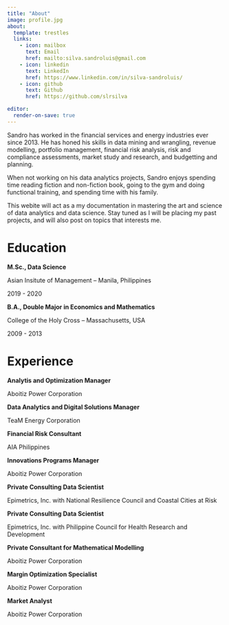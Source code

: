 ```yaml
---
title: "About"
image: profile.jpg
about:
  template: trestles
  links:
    - icon: mailbox
      text: Email
      href: mailto:silva.sandroluis@gmail.com
    - icon: linkedin
      text: LinkedIn
      href: https://www.linkedin.com/in/silva-sandroluis/
    - icon: github
      text: Github
      href: https://github.com/slrsilva  

editor: 
  render-on-save: true
---
```


:::{#hero-heading}

<p class='aboutme'>Sandro has worked in the financial services and energy industries ever since 2013. He has honed his skills in data mining and wrangling, revenue modelling, portfolio management, financial risk analysis, risk and compliance assessments, market study and research, and budgetting and planning.</p>

<p class='aboutme'>When not working on his data analytics projects, Sandro enjoys spending time reading fiction and non-fiction book, going to the gym and doing functional training, and spending time with his family.</p>

<p class='aboutme'>
This webite will act as a my documentation in mastering the art and science of data analytics and data science. Stay tuned as I will be placing my past projects, and will also post on topics that interests me. </p>

# Education

<strong> M.Sc., Data Science </strong><br>
<p class='institute'>Asian Insitute of Management -- Manila, Philippines</p>
<p class='year'>2019 - 2020</p>


<strong> B.A., Double Major in Economics and Mathematics </strong><br>
<p class='institute'>College of the Holy Cross -- Massachusetts, USA</p>
<p class='year'>2009 - 2013</p>

# Experience

<strong> Analytis and Optimization Manager </strong><br>
<p class='company'>Aboitiz Power Corporation</p>

<strong> Data Analytics and Digital Solutions Manager </strong><br>
<p class='company'>TeaM Energy Corporation</p>

<strong> Financial Risk Consultant </strong><br>
<p class='company'>AIA Philippines</p>

<strong> Innovations Programs Manager </strong><br>
<p class='company'>Aboitiz Power Corporation</p>

<strong> Private Consulting Data Scientist </strong><br>
<p class='company'>Epimetrics, Inc. with National Resilience Council and Coastal Cities at Risk</p>

<strong> Private Consulting Data Scientist </strong><br>
<p class='company'>Epimetrics, Inc. with Philippine Council for Health Research and Development</p>

<strong> Private Consultant for Mathematical Modelling </strong><br>
<p class='company'>Aboitiz Power Corporation</p>

<strong> Margin Optimization Specialist </strong><br>
<p class='company'>Aboitiz Power Corporation</p>

<strong> Market Analyst</strong><br>
<p class='company'>Aboitiz Power Corporation</p>

:::


